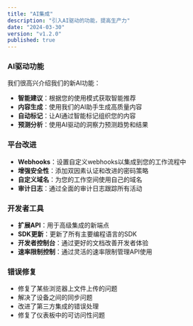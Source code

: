 ```yaml
---
title: "AI集成"
description: "引入AI驱动的功能，提高生产力"
date: "2024-03-30"
version: "v1.2.0"
published: true
---
```


### AI驱动功能

我们很高兴介绍我们的新AI功能：

- **智能建议**：根据您的使用模式获取智能推荐
- **内容生成**：使用我们的AI助手生成高质量内容
- **自动标记**：让AI通过智能标记组织您的内容
- **预测分析**：使用AI驱动的洞察力预测趋势和结果

### 平台改进

- **Webhooks**：设置自定义webhooks以集成到您的工作流程中
- **增强安全性**：添加双因素认证和改进的密码策略
- **自定义域名**：为您的工作空间使用自己的域名
- **审计日志**：通过全面的审计日志跟踪所有活动

### 开发者工具

- **扩展API**：用于高级集成的新端点
- **SDK更新**：更新了所有主要编程语言的SDK
- **开发者控制台**：通过更好的文档改善开发者体验
- **速率限制控制**：通过灵活的速率限制管理API使用

### 错误修复

- 修复了某些浏览器上文件上传的问题
- 解决了设备之间的同步问题
- 改进了第三方集成的错误处理
- 修复了仪表板中的可访问性问题